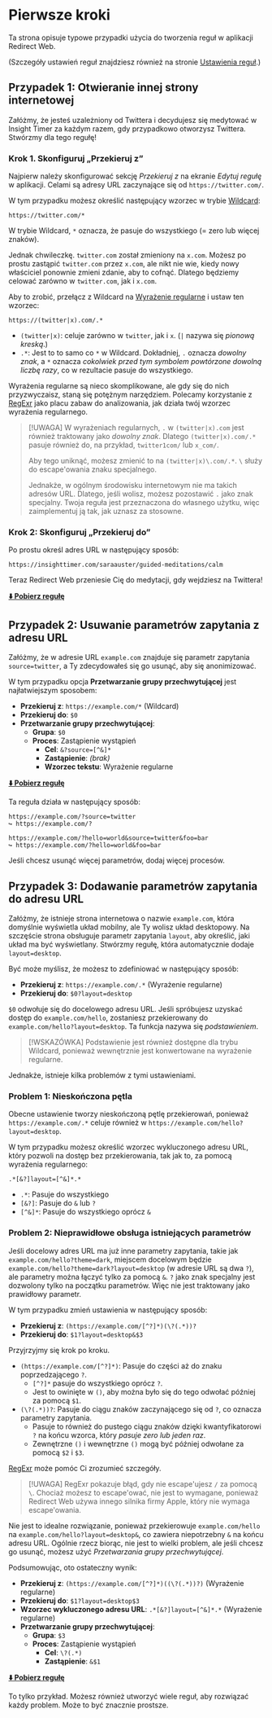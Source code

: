 # Pierwsze kroki

Ta strona opisuje typowe przypadki użycia do tworzenia reguł w aplikacji Redirect Web.

(Szczegóły ustawień reguł znajdziesz również na stronie [Ustawienia reguł](./rule-settings).)


## Przypadek 1: Otwieranie innej strony internetowej

Załóżmy, że jesteś uzależniony od Twittera i decydujesz się medytować w Insight Timer za każdym razem, gdy przypadkowo otworzysz Twittera. Stwórzmy dla tego regułę!

### Krok 1. Skonfiguruj „Przekieruj z”

Najpierw należy skonfigurować sekcję *Przekieruj z* na ekranie *Edytuj regułę* w aplikacji. Celami są adresy URL zaczynające się od `https://twitter.com/`.

W tym przypadku możesz określić następujący wzorzec w trybie [Wildcard](rule-settings?id=wildcard):

```
https://twitter.com/*
```

W trybie Wildcard, `*` oznacza, że pasuje do wszystkiego (= zero lub więcej znaków).

Jednak chwileczkę. `twitter.com` został zmieniony na `x.com`. Możesz po prostu zastąpić `twitter.com` przez `x.com`, ale nikt nie wie, kiedy nowy właściciel ponownie zmieni zdanie, aby to cofnąć. Dlatego będziemy celować zarówno w `twitter.com`, jak i `x.com`.

Aby to zrobić, przełącz z Wildcard na [Wyrażenie regularne](rule-settings?id=regular-expression) i ustaw ten wzorzec:

```
https://(twitter|x).com/.*
```

* `(twitter|x)`: celuje zarówno w `twitter`, jak i `x`. (`|` nazywa się *pionową kreską*.)
* `.*`: Jest to to samo co `*` w Wildcard. Dokładniej, `.` oznacza *dowolny znak*, a `*` oznacza *cokolwiek przed tym symbolem powtórzone dowolną liczbę razy*, co w rezultacie pasuje do wszystkiego.

Wyrażenia regularne są nieco skomplikowane, ale gdy się do nich przyzwyczaisz, staną się potężnym narzędziem. Polecamy korzystanie z [RegExr](https://regexr.com) jako placu zabaw do analizowania, jak działa twój wzorzec wyrażenia regularnego.

> [!UWAGA]
> W wyrażeniach regularnych, `.` w `(twitter|x).com` jest również traktowany jako *dowolny znak*. Dlatego `(twitter|x).com/.*` pasuje również do, na przykład, `twitter1com/` lub `x_com/`.
> 
> Aby tego uniknąć, możesz zmienić to na `(twitter|x)\.com/.*`. `\` służy do escape'owania znaku specjalnego.
>
> Jednakże, w ogólnym środowisku internetowym nie ma takich adresów URL. Dlatego, jeśli wolisz, możesz pozostawić `.` jako znak specjalny. Twoja reguła jest przeznaczona do własnego użytku, więc zaimplementuj ją tak, jak uznasz za stosowne.

### Krok 2: Skonfiguruj „Przekieruj do”

Po prostu określ adres URL w następujący sposób:

```
https://insighttimer.com/saraauster/guided-meditations/calm
```

Teraz Redirect Web przeniesie Cię do medytacji, gdy wejdziesz na Twittera!

**[⬇️ Pobierz regułę](/rules/reduce-twitter-addiction.redirectweb)**

## Przypadek 2: Usuwanie parametrów zapytania z adresu URL

Załóżmy, że w adresie URL `example.com` znajduje się parametr zapytania `source=twitter`, a Ty zdecydowałeś się go usunąć, aby się anonimizować.

W tym przypadku opcja **Przetwarzanie grupy przechwytującej** jest najłatwiejszym sposobem:

*   **Przekieruj z**: `https://example.com/*` (Wildcard)
*   **Przekieruj do**: `$0`
*   **Przetwarzanie grupy przechwytującej**:
    *   **Grupa**: `$0`
    *   **Proces**: Zastąpienie wystąpień
        *   **Cel**: `&?source=[^&]*`
        *   **Zastąpienie**: *(brak)*
        *   **Wzorzec tekstu**: Wyrażenie regularne

**[⬇️ Pobierz regułę](/rules/remove-parameters.redirectweb)**

Ta reguła działa w następujący sposób:

```
https://example.com/?source=twitter
↪ https://example.com/?

https://example.com/?hello=world&source=twitter&foo=bar
↪ https://example.com/?hello=world&foo=bar
```

Jeśli chcesz usunąć więcej parametrów, dodaj więcej procesów.

## Przypadek 3: Dodawanie parametrów zapytania do adresu URL

Załóżmy, że istnieje strona internetowa o nazwie `example.com`, która domyślnie wyświetla układ mobilny, ale Ty wolisz układ desktopowy. Na szczęście strona obsługuje parametr zapytania `layout`, aby określić, jaki układ ma być wyświetlany. Stwórzmy regułę, która automatycznie dodaje `layout=desktop`.

Być może myślisz, że możesz to zdefiniować w następujący sposób:

*   **Przekieruj z**: `https://example.com/.*` (Wyrażenie regularne)
*   **Przekieruj do**: `$0?layout=desktop`

`$0` odwołuje się do docelowego adresu URL. Jeśli spróbujesz uzyskać dostęp do `example.com/hello`, zostaniesz przekierowany do `example.com/hello?layout=desktop`. Ta funkcja nazywa się *podstawieniem*.

> [!WSKAZÓWKA]
> Podstawienie jest również dostępne dla trybu Wildcard, ponieważ wewnętrznie jest konwertowane na wyrażenie regularne.

Jednakże, istnieje kilka problemów z tymi ustawieniami.

### Problem 1: Nieskończona pętla

Obecne ustawienie tworzy nieskończoną pętlę przekierowań, ponieważ `https://example.com/.*` celuje również w `https://example.com/hello?layout=desktop`.

W tym przypadku możesz określić wzorzec wykluczonego adresu URL, który pozwoli na dostęp bez przekierowania, tak jak to, za pomocą wyrażenia regularnego:

```
.*[&?]layout=[^&]*.*
```

*   `.*`: Pasuje do wszystkiego
*   `[&?]`: Pasuje do `&` lub `?`
*   `[^&]*`: Pasuje do wszystkiego oprócz `&`

### Problem 2: Nieprawidłowe obsługa istniejących parametrów

Jeśli docelowy adres URL ma już inne parametry zapytania, takie jak `example.com/hello?theme=dark`, miejscem docelowym będzie `example.com/hello?theme=dark?layout=desktop` (w adresie URL są dwa `?`), ale parametry można łączyć tylko za pomocą `&`. `?` jako znak specjalny jest dozwolony tylko na początku parametrów. Więc nie jest traktowany jako prawidłowy parametr.

W tym przypadku zmień ustawienia w następujący sposób:

*   **Przekieruj z**: `(https://example.com/[^?]*)(\?(.*))?`
*   **Przekieruj do**: `$1?layout=desktop&$3`

Przyjrzyjmy się krok po kroku.

*   `(https://example.com/[^?]*)`: Pasuje do części aż do znaku poprzedzającego `?`.
    *   `[^?]*` pasuje do wszystkiego oprócz `?`.
    *   Jest to owinięte w `()`, aby można było się do tego odwołać później za pomocą `$1`.
*   `(\?(.*))?`: Pasuje do ciągu znaków zaczynającego się od `?`, co oznacza parametry zapytania.
    *   Pasuje to również do pustego ciągu znaków dzięki kwantyfikatorowi `?` na końcu wzorca, który *pasuje zero lub jeden raz*.
    *   Zewnętrzne `()` i wewnętrzne `()` mogą być później odwołane za pomocą `$2` i `$3`.

[RegExr](https://regexr.com) może pomóc Ci zrozumieć szczegóły.

> [!UWAGA]
> RegExr pokazuje błąd, gdy nie escape'ujesz `/` za pomocą `\`. Chociaż możesz to escape'ować, nie jest to wymagane, ponieważ Redirect Web używa innego silnika firmy Apple, który nie wymaga escape'owania.

Nie jest to idealne rozwiązanie, ponieważ przekierowuje `example.com/hello` na `example.com/hello?layout=desktop&`, co zawiera niepotrzebny `&` na końcu adresu URL. Ogólnie rzecz biorąc, nie jest to wielki problem, ale jeśli chcesz go usunąć, możesz użyć *Przetwarzania grupy przechwytującej*.

Podsumowując, oto ostateczny wynik:

*   **Przekieruj z**: `(https://example.com/[^?]*)((\?(.*))?)` (Wyrażenie regularne)
*   **Przekieruj do**: `$1?layout=desktop$3`
*   **Wzorzec wykluczonego adresu URL**: `.*[&?]layout=[^&]*.*` (Wyrażenie regularne)
*   **Przetwarzanie grupy przechwytującej**:
    *   **Grupa**: `$3`
    *   **Proces**: Zastąpienie wystąpień
        *   **Cel**: `\?(.*)`
        *   **Zastąpienie**: `&$1`

**[⬇️ Pobierz regułę](/rules/add-parameters.redirectweb)**

To tylko przykład. Możesz również utworzyć wiele reguł, aby rozwiązać każdy problem. Może to być znacznie prostsze.